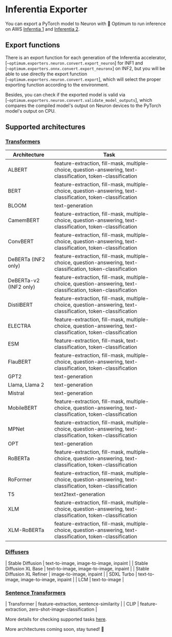 <!---
Copyright 2023 The HuggingFace Team. All rights reserved.

Licensed under the Apache License, Version 2.0 (the "License");
you may not use this file except in compliance with the License.
You may obtain a copy of the License at

    http://www.apache.org/licenses/LICENSE-2.0

Unless required by applicable law or agreed to in writing, software
distributed under the License is distributed on an "AS IS" BASIS,
WITHOUT WARRANTIES OR CONDITIONS OF ANY KIND, either express or implied.
See the License for the specific language governing permissions and
limitations under the License.
-->

# Inferentia Exporter

You can export a PyTorch model to Neuron with 🤗 Optimum to run inference on AWS [Inferntia 1](https://aws.amazon.com/ec2/instance-types/inf1/)
and [Inferentia 2](https://aws.amazon.com/ec2/instance-types/inf2/).

## Export functions

There is an export function for each generation of the Inferentia accelerator, [`~optimum.exporters.neuron.convert.export_neuron`]
for INF1 and [`~optimum.exporters.onnx.convert.export_neuronx`] on INF2, but you will be able to use directly the export function [`~optimum.exporters.neuron.convert.export`], which will select the proper
exporting function according to the environment.

Besides, you can check if the exported model is valid via [`~optimum.exporters.neuron.convert.validate_model_outputs`], which compares
the compiled model's output on Neuron devices to the PyTorch model's output on CPU.

## Supported architectures

### [Transformers](https://github.com/huggingface/transformers)

| Architecture           | Task                                                                                                                                          |
|------------------------|-----------------------------------------------------------------------------------------------------------------------------------------------|
| ALBERT                 | feature-extraction, fill-mask, multiple-choice, question-answering, text-classification, token-classification                                 |
| BERT                   | feature-extraction, fill-mask, multiple-choice, question-answering, text-classification, token-classification                                 |
| BLOOM                  | text-generation                                                                                                                               |
| CamemBERT              | feature-extraction, fill-mask, multiple-choice, question-answering, text-classification, token-classification                                 |
| ConvBERT               | feature-extraction, fill-mask, multiple-choice, question-answering, text-classification, token-classification                                 |
| DeBERTa (INF2 only)    | feature-extraction, fill-mask, multiple-choice, question-answering, text-classification, token-classification                                 |
| DeBERTa-v2 (INF2 only) | feature-extraction, fill-mask, multiple-choice, question-answering, text-classification, token-classification                                 |
| DistilBERT             | feature-extraction, fill-mask, multiple-choice, question-answering, text-classification, token-classification                                 |
| ELECTRA                | feature-extraction, fill-mask, multiple-choice, question-answering, text-classification, token-classification                                 |
| ESM                    | feature-extraction, fill-mask, text-classification, token-classification                                                                      |
| FlauBERT               | feature-extraction, fill-mask, multiple-choice, question-answering, text-classification, token-classification                                 |
| GPT2                   | text-generation                                                                                                                               |
| Llama, Llama 2         | text-generation                                                                                                                               |
| Mistral                | text-generation                                                                                                                               |
| MobileBERT             | feature-extraction, fill-mask, multiple-choice, question-answering, text-classification, token-classification                                 |
| MPNet                  | feature-extraction, fill-mask, multiple-choice, question-answering, text-classification, token-classification                                 |
| OPT                    | text-generation                                                                                                                               |
| RoBERTa                | feature-extraction, fill-mask, multiple-choice, question-answering, text-classification, token-classification                                 |
| RoFormer               | feature-extraction, fill-mask, multiple-choice, question-answering, text-classification, token-classification                                 |
| T5                     | text2text-generation                                                                                                                          |
| XLM                    | feature-extraction, fill-mask, multiple-choice, question-answering, text-classification, token-classification                                 |
| XLM-RoBERTa            | feature-extraction, fill-mask, multiple-choice, question-answering, text-classification, token-classification                                 |


### [Diffusers](https://github.com/huggingface/diffusers)

| Stable Diffusion              | text-to-image, image-to-image, inpaint                                                                                                 |
| Stable Diffusion XL Base      | text-to-image, image-to-image, inpaint                                                                                                 |
| Stable Diffusion XL Refiner   | image-to-image, inpaint                                                                                                                |
| SDXL Turbo                    | text-to-image, image-to-image, inpaint                                                                                                 |
| LCM                           | text-to-image                                                                                                                          |

### [Sentence Transformers](https://github.com/UKPLab/sentence-transformers)

| Transformer              | feature-extraction, sentence-similarity                                                                                                     |
| CLIP                     | feature-extraction, zero-shot-image-classification                                                                                          |


<Tip>

More details for checking supported tasks [here](https://huggingface.co/docs/optimum-neuron/guides/export_model#selecting-a-task).

</Tip>

More architectures coming soon, stay tuned! 🚀
